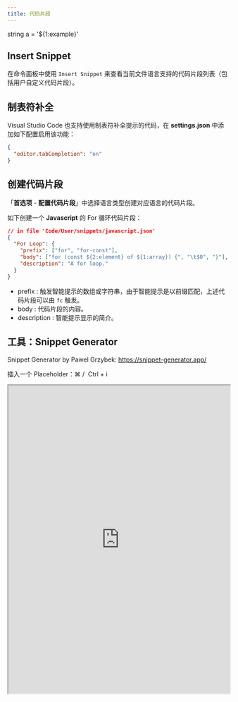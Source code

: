 ```yaml
---
title: 代码片段
---
```



string a = '${1:example}'

## Insert Snippet

在命令面板中使用 `Insert Snippet` 来查看当前文件语言支持的代码片段列表（包括用户自定义代码片段）。

## 制表符补全

Visual Studio Code 也支持使用制表符补全提示的代码，在 **settings.json** 中添加如下配置启用该功能：

```json
{
  "editor.tabCompletion": "on"
}
```

## 创建代码片段

「**首选项** - **配置代码片段**」中选择语言类型创建对应语言的代码片段。

如下创建一个 **Javascript** 的 For 循环代码片段：

```json
// in file 'Code/User/snippets/javascript.json'
{
  "For Loop": {
    "prefix": ["for", "for-const"],
    "body": ["for (const ${2:element} of ${1:array}) {", "\t$0", "}"],
    "description": "A for loop."
  }
}
```

- prefix : 触发智能提示的数组或字符串，由于智能提示是以前缀匹配，上述代码片段可以由 `fc` 触发。
- body : 代码片段的内容。
- description : 智能提示显示的简介。

## 工具：Snippet Generator

Snippet Generator by Pawel Grzybek: https://snippet-generator.app/

<p style={{ display: "flex", alignItems: "center" }}>
  插入一个 Placeholder：<Shortcut>⌘</Shortcut>&nbsp;/&nbsp;
  <Shortcut>Ctrl</Shortcut>&nbsp;+&nbsp;<Shortcut>i</Shortcut>
</p>

<iframe
  width="100%"
  height="700px"
  src="https://snippet-generator.app/"
  loading="eager"
  style={{ borderRadius: "8px" }}
/>

## 参考

<ReferenceList
  data={[
    {
      title: "Visual Studio Code Docs",
      subTitle: "Snippets",
      src: vscode,
      link: "https://code.visualstudio.com/docs/editor/userdefinedsnippets",
    },
  ]}
/>
